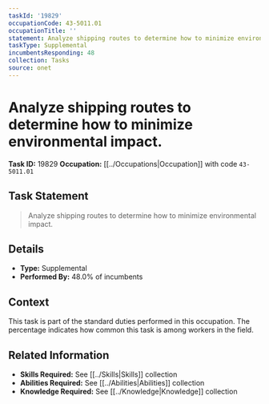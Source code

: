 ```yaml
---
taskId: '19829'
occupationCode: 43-5011.01
occupationTitle: ''
statement: Analyze shipping routes to determine how to minimize environmental impact.
taskType: Supplemental
incumbentsResponding: 48
collection: Tasks
source: onet
---
```

# Analyze shipping routes to determine how to minimize environmental impact.

**Task ID:** 19829
**Occupation:** [[../Occupations|Occupation]] with code `43-5011.01`

## Task Statement

> Analyze shipping routes to determine how to minimize environmental impact.

## Details

- **Type:** Supplemental
- **Performed By:** 48.0% of incumbents

## Context

This task is part of the standard duties performed in this occupation. The percentage indicates how common this task is among workers in the field.

## Related Information

- **Skills Required:** See [[../Skills|Skills]] collection
- **Abilities Required:** See [[../Abilities|Abilities]] collection
- **Knowledge Required:** See [[../Knowledge|Knowledge]] collection
